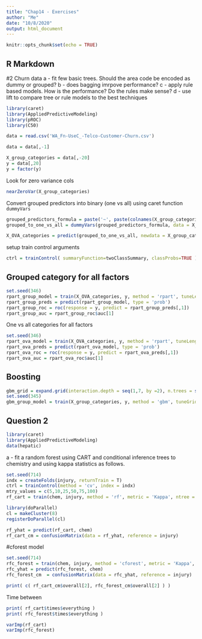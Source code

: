 ```yaml
---
title: "Chap14 - Exercises"
author: "Me"
date: "10/8/2020"
output: html_document
---
```


```r
knitr::opts_chunk$set(echo = TRUE)
```

## R Markdown

#2
Churn data
a - fit few basic trees. Should the area code be encoded as dummy or grouped?
b - does bagging imrpove performance?
c - apply rule based models. How is the performance? Do the rules make sense?
d - use lift to compare tree or rule models to the best techniques

```r
library(caret)
library(AppliedPredictiveModeling)
library(pROC)
library(C50)
```
```r
data = read.csv('WA_Fn-UseC_-Telco-Customer-Churn.csv')
```

```r
data = data[,-1]
```

```r
X_group_categories = data[,-20]
y = data[,20]
y = factor(y)
```

Look for zero variance cols
```r
nearZeroVar(X_group_categories)
```
Convert grouped predictors into binary (one vs all) using caret function `dummyVars`
```r
grouped_predictors_formula = paste('~', paste(colnames(X_group_categories), collapse = '+'), sep = '')
grouped_to_one_vs_all = dummyVars(grouped_predictors_formula, data = X_group_categories)

X_OVA_categories = predict(grouped_to_one_vs_all, newdata = X_group_categories)
```

setup train control arguments
```r
ctrl = trainControl( summaryFunction=twoClassSummary, classProbs=TRUE )
```

## Grouped category for all factors
```r
set.seed(346)
rpart_group_model = train(X_OVA_categories, y, method = 'rpart', tuneLength = 30, metric = 'ROC', trControl = ctrl)
rpart_group_preds = predict(rpart_group_model, type = 'prob')
rpart_group_roc = roc(response = y, predict = rpart_group_preds[,1])
rpart_group_auc = rpart_group_roc$auc[1]
```

One vs all categories for all factors
```r
set.seed(346)
rpart_ova_model = train(X_OVA_categories, y, method = 'rpart', tuneLength = 30, metric = 'ROC', trControl = ctrl)
rpart_ova_preds = predict(rpart_ova_model, type = 'prob')
rpart_ova_roc = roc(response = y, predict = rpart_ova_preds[,1])
rpart_ova_auc = rpart_ova_roc$auc[1]
```

## Boosting
```r
gbm_grid = expand.grid(interaction.depth = seq(1,7, by =2), n.trees = seq(100, 1000, by = 100), shrinkage = c(.01, 05,.1), n.minobsinnode = 10)
set.seed(345)
gbm_group_model = train(X_group_categories, y, method = 'gbm', tuneGrid = gbm_grid, metric = 'ROC', trControl = ctrl, verbose = F)
```



## Question 2

```r
library(caret)
library(AppliedPredictiveModeling)
data(hepatic)
```

a - fit a random forest using CART and conditional inference trees to chemistry and using kappa statistics as follows. 

```r
set.seed(714)
indx = createFolds(injury, returnTrain = T)
ctrl = trainControl(method = 'cv', index = indx)
mtry_values = c(5,10,25,50,75,100)
rf_cart = train(chem, injury, method = 'rf', metric = 'Kappa', ntree = 1000, tuneGrid = data.frame(.mtry = mtry_values))
```

```r
library(doParallel)
cl = makeCluster(8)
registerDoParallel(cl)
```
```r
rf_yhat = predict(rf_cart, chem)
rf_cart_cm = confusionMatrix(data = rf_yhat, reference = injury)
```
#cforest model
```r
set.seed(714)
rfc_forest = train(chem, injury, method = 'cforest', metric = 'Kappa', tuneGrid = data.frame(.mtry= mtry_values))
rfc_yhat = predict(rfc_forest, chem)
rfc_forest_cm  = confusionMatrix(data = rfc_yhat, reference = injury)
```

```r
print( c( rf_cart_cm$overall[2], rfc_forest_cm$overall[2] ) )
```
Time between
```r
print( rf_cart$times$everything )
print( rfc_forest$times$everything )
```
```r
varImp(rf_cart)
varImp(rfc_forest)
```






































